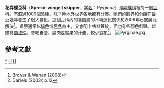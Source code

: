 {{NoteTA
|G1=Butterfly
}}
{{Automatic taxobox
| taxon = Pyrginae
| image = Pyrgus.malvae.2.jpg
| image_caption = [[錦葵花弄蝶|錦葵花弄蝶]]<br />Pyrgus malvae
| authority = Burmeister, 1878
| subdivision_ranks = [[族_(生物)|族]]
| subdivision = 
* [[鉤翅弄蝶族|鉤翅弄蝶族]] Achlyodidini
* [[卡弄蝶族|卡弄蝶族]] Carcharodini
* [[星弄蝶族|星弄蝶族]] Celaenorrhini
* [[珠弄蝶族|珠弄蝶族]] Erynnini
* [[花弄蝶族|花弄蝶族]] Pyrgini
* [[紅臀弄蝶族|紅臀弄蝶族]] Pyrrhopygini
* [[裙弄蝶族|裙弄蝶族]] Tagiadin
}}

'''花弄蝶亞科'''（'''Spread-winged skipper'''，[[学名|学名]]：''Pyrginae''）是[[弄蝶科|弄蝶科]]裡的一個[[亞科|亞科]]。有超過1000個[[品種|品種]]，除了[[極地|極地]]外世界各地都有分佈。牠們的劃界和[[系統分類學|分類]]在最近幾年發生了很大變化，這個亞科內的各個屬的不明進化關係於2009年已被廣泛解決<ref>Brower & Warren (2008)</ref>。翅膀通常以[[棕色|棕色]]或[[黑色|黑色]]為主，又會配上格狀斑紋，但也有些顏色鮮豔。雄蝶具[[領域性|領域性]]。會喝糞便，腐肉或腐果的汁液，較少訪花<ref>Daniels (2003): p.12</ref>。
[[File:Pyrginae.jpg|thumb]]

== 參考文獻 ==
{{reflist}}

{{Commons category|Pyrginae}}
{{Taxonbar}}

{{蝴蝶分類}}

[[Category:花弄蝶亞科|*]]
[[Category:弄蝶科|H]]
[[Category:1878年描述的分类群|H]]
